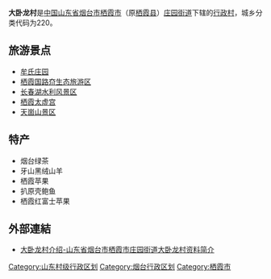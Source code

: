 '''大卧龙村'''是[[中国|中国]][[山东省|山东省]][[烟台市|烟台市]][[栖霞市|栖霞市]]（原[[栖霞县|栖霞县]]）[[庄园街道|庄园街道]]下辖的[[行政村|行政村]]，城乡分类代码为220。

== 旅游景点 ==
* [[牟氏庄园|牟氏庄园]]
* [[栖霞国路夼生态旅游区|栖霞国路夼生态旅游区]]
* [[长春湖水利风景区|长春湖水利风景区]]
* [[栖霞太虚宫|栖霞太虚宫]]
* [[天崮山景区|天崮山景区]]

== 特产 ==
* 烟台绿茶
* 牙山黑绒山羊
* 栖霞苹果
* 扒原壳鲍鱼
* 栖霞红富士苹果

== 外部連結 ==
* [http://www.tcmap.com.cn/shandong/qixia%20zhuangyuanjiedao%20dawolongcun.html 大卧龙村介绍-山东省烟台市栖霞市庄园街道大卧龙村资料简介] {{Wayback|url=http://www.tcmap.com.cn/shandong/qixia%20zhuangyuanjiedao%20dawolongcun.html |date=20211203224637 }}

[[Category:山东村级行政区划|Category:山东村级行政区划]]
[[Category:烟台行政区划|Category:烟台行政区划]]
[[Category:栖霞市|Category:栖霞市]]